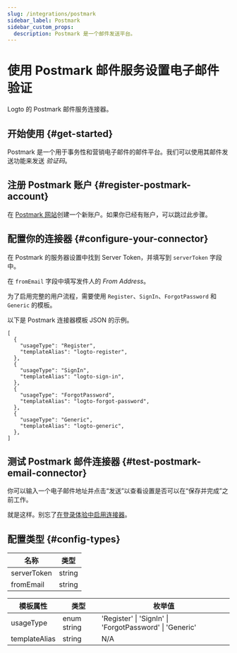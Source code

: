 ```yaml
---
slug: /integrations/postmark
sidebar_label: Postmark
sidebar_custom_props:
  description: Postmark 是一个邮件发送平台。
---
```



# 使用 Postmark 邮件服务设置电子邮件验证

Logto 的 Postmark 邮件服务连接器。

<GuideTip />

## 开始使用 \{#get-started}

Postmark 是一个用于事务性和营销电子邮件的邮件平台。我们可以使用其邮件发送功能来发送 _验证码_。

## 注册 Postmark 账户 \{#register-postmark-account}

在 [Postmark 网站](https://postmark.com/)创建一个新账户。如果你已经有账户，可以跳过此步骤。

## 配置你的连接器 \{#configure-your-connector}

在 Postmark 的服务器设置中找到 Server Token，并填写到 `serverToken` 字段中。

在 `fromEmail` 字段中填写发件人的 _From Address_。

为了启用完整的用户流程，需要使用 `Register`、`SignIn`、`ForgotPassword` 和 `Generic` 的模板。

以下是 Postmark 连接器模板 JSON 的示例。

```jsonc
[
  {
    "usageType": "Register",
    "templateAlias": "logto-register",
  },
  {
    "usageType": "SignIn",
    "templateAlias": "logto-sign-in",
  },
  {
    "usageType": "ForgotPassword",
    "templateAlias": "logto-forgot-password",
  },
  {
    "usageType": "Generic",
    "templateAlias": "logto-generic",
  },
]
```

## 测试 Postmark 邮件连接器 \{#test-postmark-email-connector}

你可以输入一个电子邮件地址并点击“发送”以查看设置是否可以在“保存并完成”之前工作。

就是这样。别忘了[在登录体验中启用连接器](/connectors/email-connectors/#enable-email-sign-up-or-sign-in)。

## 配置类型 \{#config-types}

| 名称         | 类型   |
| ------------ | ------ |
| serverToken  | string |
| fromEmail    | string |

| 模板属性         | 类型        | 枚举值                                                   |
| ---------------- | ----------- | ------------------------------------------------------- |
| usageType        | enum string | 'Register' \| 'SignIn' \| 'ForgotPassword' \| 'Generic' |
| templateAlias    | string      | N/A                                                     |